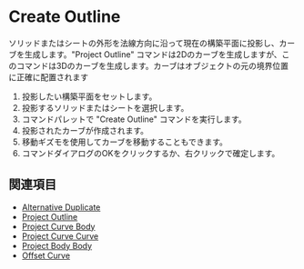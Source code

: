 
# Create Outline

<Reference shortcut="" command="Create Outline" button="" />

ソリッドまたはシートの外形を法線方向に沿って現在の構築平面に投影し、カーブを生成します。"Project Outline" コマンドは2Dのカーブを生成しますが、このコマンドは3Dのカーブを生成します。カーブはオブジェクトの元の境界位置に正確に配置されます

1. 投影したい構築平面をセットします。
2. 投影するソリッドまたはシートを選択します。
3. コマンドパレットで "Create Outline" コマンドを実行します。
4. 投影されたカーブが作成されます。
5. 移動ギズモを使用してカーブを移動することもできます。
6. コマンドダイアログのOKをクリックするか、右クリックで確定します。

## 関連項目
- [Alternative Duplicate](./alternative-duplicate)
- [Project Outline](./project-outline)
- [Project Curve Body](./project-curve-body)
- [Project Curve Curve](./project-curve-curve)
- [Project Body Body](./project-body-body)
- [Offset Curve](./offset-curve)